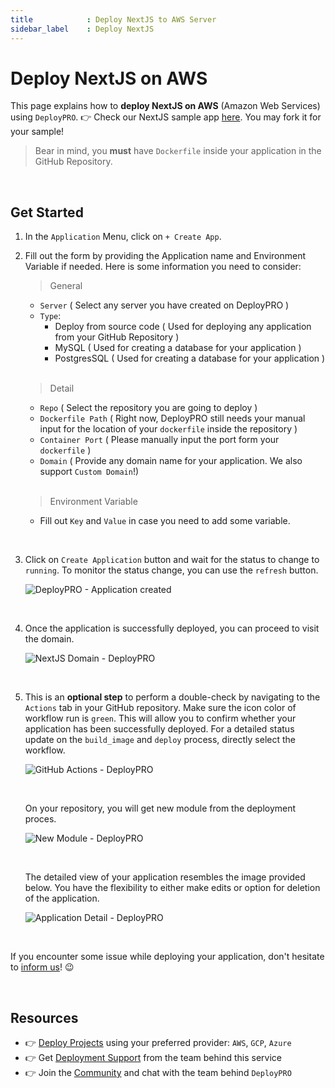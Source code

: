 ```yaml
---
title            : Deploy NextJS to AWS Server
sidebar_label    : Deploy NextJS
---
```


# Deploy NextJS on AWS 

This page explains how to **deploy NextJS on AWS** (Amazon Web Services) using `DeployPRO`. 👉 Check our NextJS sample app [here](https://github.com/app-generator/deploypro-nextjs). You may fork it for your sample!

> Bear in mind, you **must** have `Dockerfile` inside your application in the GitHub Repository.

<br />

## Get Started

1. In the `Application` Menu, click on `+ Create App`.
2. Fill out the form by providing the Application name and Environment Variable if needed. Here is some information you need to consider:

    > General

    - `Server` ( Select any server you have created on DeployPRO )
    - `Type`:
        - Deploy from source code ( Used for deploying any application from your GitHub Repository )
        - MySQL ( Used for creating a database for your application )
        - PostgresSQL ( Used for creating a database for your application )

    <br />
    
    > Detail

    - `Repo` ( Select the repository you are going to deploy )
    - `Dockerfile Path` ( Right now, DeployPRO still needs your manual input for the location of your `dockerfile` inside the repository )
    - `Container Port` ( Please manually input the port form your `dockerfile` )
    - `Domain` ( Provide any domain name for your application. We also support `Custom Domain`!)

    <br />
    
    > Environment Variable

    - Fill out `Key` and `Value` in case you need to add some variable.

<br />

3. Click on `Create Application` button and wait for the status to change to `running`. To monitor the status change, you can use the `refresh` button.

    ![DeployPRO - Application created](https://github.com/app-generator/deploypro-docs/assets/46531367/7c6f6112-ed14-4e64-b66c-686349b6cfbe)

<br />

4. Once the application is successfully deployed, you can proceed to visit the domain.

    ![NextJS Domain - DeployPRO](https://github.com/app-generator/deploypro-docs/assets/46531367/5c940eba-9595-4bcc-ba2d-6c3c168fc787)

<br />

5. This is an **optional step** to perform a double-check by navigating to the `Actions` tab in your GitHub repository. Make sure the icon color of workflow run is `green`. This will allow you to confirm whether your application has been successfully deployed. For a detailed status update on the `build_image` and `deploy` process, directly select the workflow.
    
    ![GitHub Actions - DeployPRO](https://github.com/app-generator/deploypro-docs/assets/46531367/624473fc-9ab5-4cec-86fc-20daf7ce27b7)
    
    <br />

    On your repository, you will get new module from the deployment proces.
    
    ![New Module - DeployPRO](https://github.com/app-generator/deploypro-docs/assets/46531367/74d924cd-0d49-4d0b-ab45-f82a0d29ec5a)
    
    <br />

    The detailed view of your application resembles the image provided below. You have the flexibility to either make edits or option for deletion of the application.

    ![Application Detail - DeployPRO](https://github.com/app-generator/deploypro-docs/assets/46531367/43822b0c-7710-4af3-923b-fbc6f1b83039)

    <br />

If you encounter some issue while deploying your application, don't hesitate to [inform us](https://discord.gg/qQhjQZhnur)! 😉

<br /> 

## Resources

- 👉 [Deploy Projects](https://deploypro.dev/) using your preferred provider: `AWS`, `GCP`, `Azure`
- 👉 Get [Deployment Support](https://deploypro.dev/support/) from the team behind this service
- 👉 Join the [Community](https://discord.gg/qQhjQZhnur) and chat with the team behind `DeployPRO`

